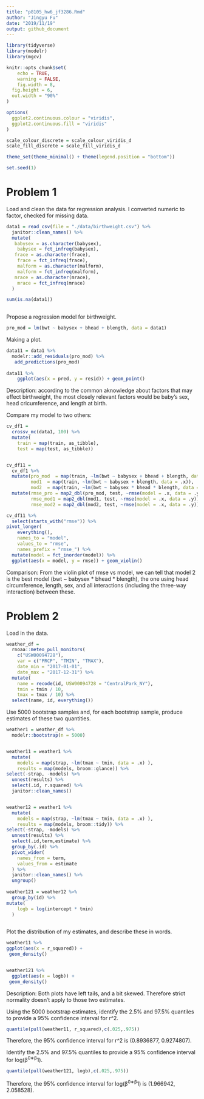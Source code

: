 ```yaml
---
title: "p8105_hw6_jf3286.Rmd"
author: "Jingyu Fu"
date: "2019/11/19"
output: github_document
---
```


```r
library(tidyverse)
library(modelr)
library(mgcv)

knitr::opts_chunk$set(
	echo = TRUE,
	warning = FALSE,
	fig.width = 8, 
  fig.height = 6,
  out.width = "90%"
)

options(
  ggplot2.continuous.colour = "viridis",
  ggplot2.continuous.fill = "viridis"
)

scale_colour_discrete = scale_colour_viridis_d
scale_fill_discrete = scale_fill_viridis_d

theme_set(theme_minimal() + theme(legend.position = "bottom"))

set.seed(1)
```



# Problem 1

Load and clean the data for regression analysis. I converted numeric to factor, checked for missing data.

```r
data1 = read_csv(file = "./data/birthweight.csv") %>% 
  janitor::clean_names() %>% 
  mutate(
   babysex = as.character(babysex),
    babysex = fct_infreq(babysex),
   frace = as.character(frace),
    frace = fct_infreq(frace),
    malform = as.character(malform),
    malform = fct_infreq(malform),
   mrace = as.character(mrace),
    mrace = fct_infreq(mrace)
  )

sum(is.na(data1))
  
```


Propose a regression model for birthweight. 

```r
pro_mod = lm(bwt ~ babysex + bhead + blength, data = data1)
```

Making a plot.

```r
data11 = data1 %>% 
  modelr::add_residuals(pro_mod) %>% 
   add_predictions(pro_mod) 
   
data11 %>% 
    ggplot(aes(x = pred, y = resid)) + geom_point()

```

Description: according to the common aknowledge about factors that may effect birthweight, the most closely relevant factors would be baby's sex, head cricumference, and length at birth. 



Compare my model to two others:

```r
cv_df1 =
  crossv_mc(data1, 100) %>% 
  mutate(
    train = map(train, as_tibble),
    test = map(test, as_tibble))


cv_df11 = 
  cv_df1 %>% 
  mutate(pro_mod  = map(train, ~lm(bwt ~ babysex + bhead + blength, data = .x)),
         mod1  = map(train, ~lm(bwt ~ babysex + blength, data = .x)),
         mod2  = map(train, ~lm(bwt ~ babysex * bhead * blength, data = .x))) %>% 
  mutate(rmse_pro = map2_dbl(pro_mod, test, ~rmse(model = .x, data = .y)),
         rmse_mod1 = map2_dbl(mod1, test, ~rmse(model = .x, data = .y)),
         rmse_mod2 = map2_dbl(mod2, test, ~rmse(model = .x, data = .y)))

cv_df11 %>% 
  select(starts_with("rmse")) %>% 
pivot_longer(
    everything(),
    names_to = "model", 
    values_to = "rmse",
    names_prefix = "rmse_") %>% 
  mutate(model = fct_inorder(model)) %>% 
  ggplot(aes(x = model, y = rmse)) + geom_violin()
```

Comparison: From the violin plot of rmse vs model, we can tell that model 2 is the best model (bwt ~ babysex * bhead * blength), the one using head circumference, length, sex, and all interactions (including the three-way interaction) between these.


# Problem 2

Load in the data.

```r
weather_df = 
  rnoaa::meteo_pull_monitors(
    c("USW00094728"),
    var = c("PRCP", "TMIN", "TMAX"), 
    date_min = "2017-01-01",
    date_max = "2017-12-31") %>%
  mutate(
    name = recode(id, USW00094728 = "CentralPark_NY"),
    tmin = tmin / 10,
    tmax = tmax / 10) %>%
  select(name, id, everything())

```
Use 5000 bootstrap samples and, for each bootstrap sample, produce estimates of these two 
quantities.

```r
weather1 = weather_df %>% 
  modelr::bootstrap(n = 5000) 


weather11 = weather1 %>% 
  mutate(
    models = map(strap, ~lm(tmax ~ tmin, data = .x) ),
    results = map(models, broom::glance)) %>% 
select(-strap, -models) %>% 
  unnest(results) %>% 
  select(.id, r.squared) %>% 
  janitor::clean_names()


weather12 = weather1 %>% 
  mutate(
    models = map(strap, ~lm(tmax ~ tmin, data = .x) ),
    results = map(models, broom::tidy)) %>%  
select(-strap, -models) %>% 
  unnest(results) %>% 
  select(.id,term,estimate) %>% 
  group_by(.id) %>% 
  pivot_wider(
    names_from = term,
    values_from = estimate
  ) %>% 
  janitor::clean_names() %>% 
  ungroup()
  
weather121 = weather12 %>% 
  group_by(id) %>% 
mutate(
    logb = log(intercept * tmin)
  )
  
```



Plot the distribution of my estimates, and describe these in words. 
```r
weather11 %>% 
ggplot(aes(x = r_squared)) +
 geom_density()


weather121 %>% 
  ggplot(aes(x = logb)) +
 geom_density()
```
Description: Both plots have left tails, and a bit skewed. Therefore strict normality doesn't apply to those two estimates. 


Using the 5000 bootstrap estimates, identify the 2.5% and 97.5% quantiles to provide a 95% confidence interval for r^2. 

```r
quantile(pull(weather11, r_squared),c(.025,.975))
```
Therefore, the 95% confidence interval for r^2 is (0.8936877, 0.9274807).


Identify the 2.5% and 97.5% quantiles to provide a 95% confidence interval for log(β^0∗β^1). 
```r
quantile(pull(weather121, logb),c(.025,.975))
```
Therefore, the 95% confidence interval for log(β^0∗β^1) is (1.966942, 2.058528).


